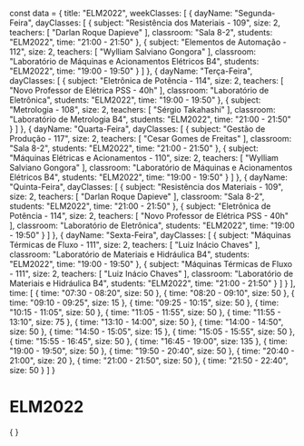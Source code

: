 const data = {
  title: "ELM2022",
  weekClasses: [
    {
      dayName: "Segunda-Feira",
      dayClasses: [
        {
          subject: "Resistência dos Materiais - 109",
          size: 2,
          teachers: [
            "Darlan Roque Dapieve"
          ],
          classroom: "Sala 8-2",
          students: "ELM2022",
          time: "21:00 - 21:50"
        },
        {
          subject: "Elementos de Automação - 112",
          size: 2,
          teachers: [
            "Wylliam Salviano Gongora"
          ],
          classroom: "Laboratório de Máquinas e Acionamentos Elétricos B4",
          students: "ELM2022",
          time: "19:00 - 19:50"
        }
      ]
    },
    {
      dayName: "Terça-Feira",
      dayClasses: [
        {
          subject: "Eletrônica de Potência - 114",
          size: 2,
          teachers: [
            "Novo Professor de Elétrica PSS - 40h"
          ],
          classroom: "Laboratório de Eletrônica",
          students: "ELM2022",
          time: "19:00 - 19:50"
        },
        {
          subject: "Metrologia - 108",
          size: 2,
          teachers: [
            "Sérgio Takahashi"
          ],
          classroom: "Laboratório de Metrologia B4",
          students: "ELM2022",
          time: "21:00 - 21:50"
        }
      ]
    },
    {
      dayName: "Quarta-Feira",
      dayClasses: [
        {
          subject: "Gestão de Produção - 117",
          size: 2,
          teachers: [
            "Cesar Gomes de Freitas"
          ],
          classroom: "Sala 8-2",
          students: "ELM2022",
          time: "21:00 - 21:50"
        },
        {
          subject: "Máquinas Elétricas e Acionamentos - 110",
          size: 2,
          teachers: [
            "Wylliam Salviano Gongora"
          ],
          classroom: "Laboratório de Máquinas e Acionamentos Elétricos B4",
          students: "ELM2022",
          time: "19:00 - 19:50"
        }
      ]
    },
    {
      dayName: "Quinta-Feira",
      dayClasses: [
        {
          subject: "Resistência dos Materiais - 109",
          size: 2,
          teachers: [
            "Darlan Roque Dapieve"
          ],
          classroom: "Sala 8-2",
          students: "ELM2022",
          time: "21:00 - 21:50"
        },
        {
          subject: "Eletrônica de Potência - 114",
          size: 2,
          teachers: [
            "Novo Professor de Elétrica PSS - 40h"
          ],
          classroom: "Laboratório de Eletrônica",
          students: "ELM2022",
          time: "19:00 - 19:50"
        }
      ]
    },
    {
      dayName: "Sexta-Feira",
      dayClasses: [
        {
          subject: "Máquinas Térmicas de Fluxo - 111",
          size: 2,
          teachers: [
            "Luiz Inácio Chaves"
          ],
          classroom: "Laboratório de Materiais e Hidráulica B4",
          students: "ELM2022",
          time: "19:00 - 19:50"
        },
        {
          subject: "Máquinas Térmicas de Fluxo - 111",
          size: 2,
          teachers: [
            "Luiz Inácio Chaves"
          ],
          classroom: "Laboratório de Materiais e Hidráulica B4",
          students: "ELM2022",
          time: "21:00 - 21:50"
        }
      ]
    }
  ],
  time: [
    {
      time: "07:30 - 08:20",
      size: 50
    },
    {
      time: "08:20 - 09:10",
      size: 50
    },
    {
      time: "09:10 - 09:25",
      size: 15
    },
    {
      time: "09:25 - 10:15",
      size: 50
    },
    {
      time: "10:15 - 11:05",
      size: 50
    },
    {
      time: "11:05 - 11:55",
      size: 50
    },
    {
      time: "11:55 - 13:10",
      size: 75
    },
    {
      time: "13:10 - 14:00",
      size: 50
    },
    {
      time: "14:00 - 14:50",
      size: 50
    },
    {
      time: "14:50 - 15:05",
      size: 15
    },
    {
      time: "15:05 - 15:55",
      size: 50
    },
    {
      time: "15:55 - 16:45",
      size: 50
    },
    {
      time: "16:45 - 19:00",
      size: 135
    },
    {
      time: "19:00 - 19:50",
      size: 50
    },
    {
      time: "19:50 - 20:40",
      size: 50
    },
    {
      time: "20:40 - 21:00",
      size: 20
    },
    {
      time: "21:00 - 21:50",
      size: 50
    },
    {
      time: "21:50 - 22:40",
      size: 50
    }
  ]
}

# ELM2022

<div>
    {
        <Grid
            title={data.title} 
            weekClasses={data.weekClasses} 
            time={data.time}
        />
    }
</div>